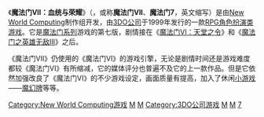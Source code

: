 {{noteTA
|G1=Games
|G2=Might&Magic
}}
{{Infobox VG
|title = 魔法门VII：血统与荣耀
| image = File:MightAndMagic7Box.jpg
|developer = [[New_World_Computing|New World Computing]]
|publisher = [[3DO公司|3DO公司]]
|designer = [[Jon_Van_Caneghem|Jon Van Caneghem]]（制作）、[[Kieth_Francart|Kieth Francart]]（监导）
|engine = 与[[魔法门VI：天堂之令|魔法门VI：天堂之令]]同引擎
|series = [[魔法门系列|魔法门]]
|composer = [[Paul_Romero|Paul Romero]]
|released = 1999年
|genre = [[電子角色扮演遊戲|角色扮演游戏]]
|modes = [[单人游戏|单人游戏]]
|platforms = [[Microsoft_Windows|Microsoft Windows]]
}}
《'''魔法门VII：血统与荣耀'''》（{{lang-en|Might and Magic VII: For Blood and Honor}}，或称'''魔法门VII'''、'''魔法门7'''，英文缩写'''{{lang|en|MM7}}'''）是由[[New_World_Computing|New World Computing]]制作组开发，由[[3DO公司|3DO公司]]于1999年发行的一款[[電子角色扮演遊戲|RPG角色扮演类游戏]]。它是[[魔法门系列|魔法门系列]]游戏的第七版，剧情接在《[[魔法门VI：天堂之令|魔法门VI：天堂之令]]》和《[[魔法门之英雄无敌III|魔法门之英雄无敌III]]》之后。

《魔法门VII》仍使用的《魔法门VI》的游戏引擎，无论是剧情时间还是游戏难度都较《魔法门VI》有所缩减，它的媒体评分也普遍不及它的上一款作品。但是它依然加强改良了《魔法门VI》的不少游戏设定，画面质量有提高，加入了休闲[[小游戏|小游戏]]——[[魔幻牌|魔幻牌]]等等。

{{魔法门系列}}

[[Category:New_World_Computing游戏|Category:New World Computing游戏]]
[[Category:電子角色扮演遊戲|M]]
[[Category:第一人称游戏|M]]
[[Category:3DO公司游戏|Category:3DO公司游戏]]
[[Category:1999年电子游戏|M]]
[[Category:Windows游戏|M]]
[[Category:魔法门系列|7]]